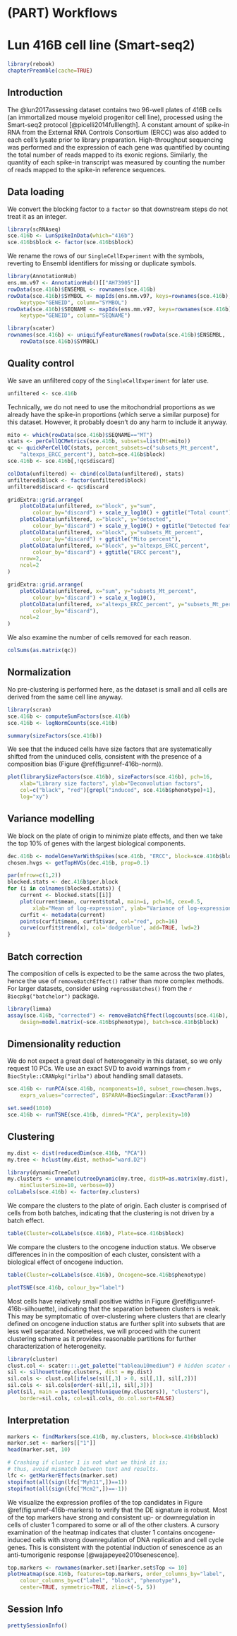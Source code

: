 # (PART) Workflows {-}

# Lun 416B cell line (Smart-seq2)

```r
library(rebook)
chapterPreamble(cache=TRUE)
```

## Introduction

The @lun2017assessing dataset contains two 96-well plates of 416B cells (an immortalized mouse myeloid progenitor cell line), processed using the Smart-seq2 protocol [@picelli2014fulllength].
A constant amount of spike-in RNA from the External RNA Controls Consortium (ERCC) was also added to each cell's lysate prior to library preparation.
High-throughput sequencing was performed and the expression of each gene was quantified by counting the total number of reads mapped to its exonic regions.
Similarly, the quantity of each spike-in transcript was measured by counting the number of reads mapped to the spike-in reference sequences.

## Data loading

We convert the blocking factor to a `factor` so that downstream steps do not treat it as an integer.

```r
library(scRNAseq)
sce.416b <- LunSpikeInData(which="416b") 
sce.416b$block <- factor(sce.416b$block)
```

We rename the rows of our `SingleCellExperiment` with the symbols, reverting to Ensembl identifiers for missing or duplicate symbols.

```r
library(AnnotationHub)
ens.mm.v97 <- AnnotationHub()[["AH73905"]]
rowData(sce.416b)$ENSEMBL <- rownames(sce.416b)
rowData(sce.416b)$SYMBOL <- mapIds(ens.mm.v97, keys=rownames(sce.416b),
    keytype="GENEID", column="SYMBOL")
rowData(sce.416b)$SEQNAME <- mapIds(ens.mm.v97, keys=rownames(sce.416b),
    keytype="GENEID", column="SEQNAME")

library(scater)
rownames(sce.416b) <- uniquifyFeatureNames(rowData(sce.416b)$ENSEMBL, 
    rowData(sce.416b)$SYMBOL)
```

## Quality control

We save an unfiltered copy of the `SingleCellExperiment` for later use.

```r
unfiltered <- sce.416b
```

Technically, we do not need to use the mitochondrial proportions as we already have the spike-in proportions (which serve a similar purpose) for this dataset.
However, it probably doesn't do any harm to include it anyway.

```r
mito <- which(rowData(sce.416b)$SEQNAME=="MT")
stats <- perCellQCMetrics(sce.416b, subsets=list(Mt=mito))
qc <- quickPerCellQC(stats, percent_subsets=c("subsets_Mt_percent",
    "altexps_ERCC_percent"), batch=sce.416b$block)
sce.416b <- sce.416b[,!qc$discard]
```

```r
colData(unfiltered) <- cbind(colData(unfiltered), stats)
unfiltered$block <- factor(unfiltered$block)
unfiltered$discard <- qc$discard

gridExtra::grid.arrange(
    plotColData(unfiltered, x="block", y="sum", 
        colour_by="discard") + scale_y_log10() + ggtitle("Total count"),
    plotColData(unfiltered, x="block", y="detected", 
        colour_by="discard") + scale_y_log10() + ggtitle("Detected features"),
    plotColData(unfiltered, x="block", y="subsets_Mt_percent", 
        colour_by="discard") + ggtitle("Mito percent"),
    plotColData(unfiltered, x="block", y="altexps_ERCC_percent", 
        colour_by="discard") + ggtitle("ERCC percent"),
    nrow=2,
    ncol=2
)
```

```r
gridExtra::grid.arrange(
    plotColData(unfiltered, x="sum", y="subsets_Mt_percent", 
        colour_by="discard") + scale_x_log10(),
    plotColData(unfiltered, x="altexps_ERCC_percent", y="subsets_Mt_percent",
        colour_by="discard"),
    ncol=2
)
```

We also examine the number of cells removed for each reason.

```r
colSums(as.matrix(qc))
```

## Normalization

No pre-clustering is performed here, as the dataset is small and all cells are derived from the same cell line anyway.

```r
library(scran)
sce.416b <- computeSumFactors(sce.416b)
sce.416b <- logNormCounts(sce.416b)
```

```r
summary(sizeFactors(sce.416b))
```

We see that the induced cells have size factors that are systematically shifted from the uninduced cells,
consistent with the presence of a composition bias (Figure \@ref(fig:unref-416b-norm)).

```r
plot(librarySizeFactors(sce.416b), sizeFactors(sce.416b), pch=16,
    xlab="Library size factors", ylab="Deconvolution factors", 
    col=c("black", "red")[grepl("induced", sce.416b$phenotype)+1],
    log="xy")
```


## Variance modelling

We block on the plate of origin to minimize plate effects, 
and then we take the top 10% of genes with the largest biological components.

```r
dec.416b <- modelGeneVarWithSpikes(sce.416b, "ERCC", block=sce.416b$block)
chosen.hvgs <- getTopHVGs(dec.416b, prop=0.1)
```

```r
par(mfrow=c(1,2))
blocked.stats <- dec.416b$per.block
for (i in colnames(blocked.stats)) {
    current <- blocked.stats[[i]]
    plot(current$mean, current$total, main=i, pch=16, cex=0.5,
        xlab="Mean of log-expression", ylab="Variance of log-expression")
    curfit <- metadata(current)
    points(curfit$mean, curfit$var, col="red", pch=16)
    curve(curfit$trend(x), col='dodgerblue', add=TRUE, lwd=2)
}
```

## Batch correction

The composition of cells is expected to be the same across the two plates, 
hence the use of `removeBatchEffect()` rather than more complex methods.
For larger datasets, consider using `regressBatches()` from the `r Biocpkg("batchelor")` package.

```r
library(limma)
assay(sce.416b, "corrected") <- removeBatchEffect(logcounts(sce.416b), 
    design=model.matrix(~sce.416b$phenotype), batch=sce.416b$block)
```

## Dimensionality reduction

We do not expect a great deal of heterogeneity in this dataset, so we only request 10 PCs.
We use an exact SVD to avoid warnings from `r BiocStyle::CRANpkg("irlba")` about handling small datasets.

```r
sce.416b <- runPCA(sce.416b, ncomponents=10, subset_row=chosen.hvgs,
    exprs_values="corrected", BSPARAM=BiocSingular::ExactParam())

set.seed(1010)
sce.416b <- runTSNE(sce.416b, dimred="PCA", perplexity=10)
```

## Clustering

```r
my.dist <- dist(reducedDim(sce.416b, "PCA"))
my.tree <- hclust(my.dist, method="ward.D2")

library(dynamicTreeCut)
my.clusters <- unname(cutreeDynamic(my.tree, distM=as.matrix(my.dist),
    minClusterSize=10, verbose=0))
colLabels(sce.416b) <- factor(my.clusters)
```

We compare the clusters to the plate of origin.
Each cluster is comprised of cells from both batches, indicating that the clustering is not driven by a batch effect.

```r
table(Cluster=colLabels(sce.416b), Plate=sce.416b$block)
```

We compare the clusters to the oncogene induction status.
We observe differences in in the composition of each cluster, consistent with a biological effect of oncogene induction.

```r
table(Cluster=colLabels(sce.416b), Oncogene=sce.416b$phenotype)
```

```r
plotTSNE(sce.416b, colour_by="label")
```

Most cells have relatively small positive widths in Figure \@ref(fig:unref-416b-silhouette), indicating that the separation between clusters is weak.
This may be symptomatic of over-clustering where clusters that are clearly defined on oncogene induction status are further split into subsets that are less well separated.
Nonetheless, we will proceed with the current clustering scheme as it provides reasonable partitions for further characterization of heterogeneity.

```r
library(cluster)
clust.col <- scater:::.get_palette("tableau10medium") # hidden scater colours
sil <- silhouette(my.clusters, dist = my.dist)
sil.cols <- clust.col[ifelse(sil[,3] > 0, sil[,1], sil[,2])]
sil.cols <- sil.cols[order(-sil[,1], sil[,3])]
plot(sil, main = paste(length(unique(my.clusters)), "clusters"),
    border=sil.cols, col=sil.cols, do.col.sort=FALSE)
```

## Interpretation

```r
markers <- findMarkers(sce.416b, my.clusters, block=sce.416b$block)
marker.set <- markers[["1"]]
head(marker.set, 10)
```

```r
# Crashing if cluster 1 is not what we think it is; 
# thus, avoid mismatch between text and results.
lfc <- getMarkerEffects(marker.set)
stopifnot(all(sign(lfc["Myh11",])==1))
stopifnot(all(sign(lfc["Mcm2",])==-1))
```

We visualize the expression profiles of the top candidates in Figure \@ref(fig:unref-416b-markers) to verify that the DE signature is robust.
Most of the top markers have strong and consistent up- or downregulation in cells of cluster 1 compared to some or all of the other clusters.
A cursory examination of the heatmap indicates that cluster 1 contains oncogene-induced cells with strong downregulation of DNA replication and cell cycle genes.
This is consistent with the potential induction of senescence as an anti-tumorigenic response [@wajapeyee2010senescence].

```r
top.markers <- rownames(marker.set)[marker.set$Top <= 10]
plotHeatmap(sce.416b, features=top.markers, order_columns_by="label",
    colour_columns_by=c("label", "block", "phenotype"),
    center=TRUE, symmetric=TRUE, zlim=c(-5, 5)) 
```

## Session Info {-}

```r
prettySessionInfo()
```
